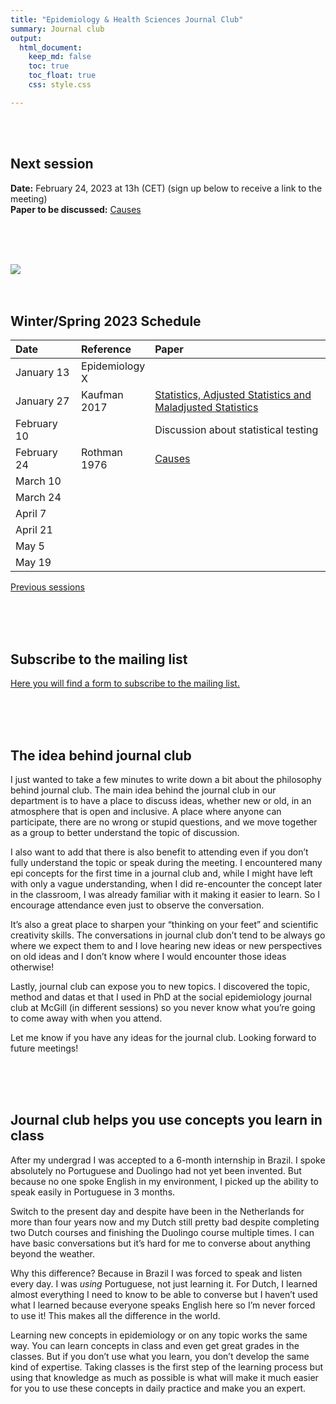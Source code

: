 ```yaml
---
title: "Epidemiology & Health Sciences Journal Club"
summary: Journal club
output:
  html_document:
    keep_md: false
    toc: true
    toc_float: true
    css: style.css

---
```


</br>
</br>

## Next session
**Date:** February 24, 2023 at 13h (CET) (sign up below to receive a link to the meeting)      
**Paper to be discussed:** [Causes](https://academic.oup.com/aje/article/104/6/587/139202)

</br>
</br>
</br>


<!-- ![](epidemiology x.png) -->
[![](paper_screenshot.png)](https://academic.oup.com/aje/article/104/6/587/139202)
</br>
</br>
</br>




## Winter/Spring 2023 Schedule

|Date|Reference|Paper|
|:--- |:--- |:---------- |
|January 13|Epidemiology X||
|January 27|Kaufman 2017|[Statistics, Adjusted Statistics and Maladjusted Statistics](https://pubmed.ncbi.nlm.nih.gov/29254468/)|
|February 10||Discussion about statistical testing|
|February 24|Rothman 1976|[Causes](https://academic.oup.com/aje/article/104/6/587/139202)|
|March 10|||
|March 24|||
|April 7|||
|April 21|||
|May 5|||
|May 19|||



[Previous sessions](https://www.jeremylabrecque.org/journal_club/previous_sessions)
   
</br>
</br>
</br>
     



## Subscribe to the mailing list

[Here you will find a form to subscribe to the mailing list.](https://forms.gle/764GgYN3bPek9c5S8) 

</br>
</br>
</br>

## The idea behind journal club

I just wanted to take a few minutes to write down a bit about the philosophy behind journal club. The main idea behind the journal club in our department is to have a place to discuss ideas, whether new or old, in an atmosphere that is open and inclusive. A place where anyone can participate, there are no wrong or stupid questions, and we move together as a group to better understand the topic of discussion.

I also want to add that there is also benefit to attending even if you don't fully understand the topic or speak during the meeting. I encountered many epi concepts for the first time in a journal club and, while I might have left with only a vague understanding, when I did re-encounter the concept later in the classroom, I was already familiar with it making it easier to learn. So I encourage attendance even just to observe the conversation.

It's also a great place to sharpen your "thinking on your feet" and scientific creativity skills. The conversations in journal club don't tend to be always go where we expect them to and I love hearing new ideas or new perspectives on old ideas and I don't know where I would encounter those ideas otherwise!

Lastly, journal club can expose you to new topics. I discovered the topic, method and datas et that I used in PhD at the social epidemiology journal club at McGill (in different sessions) so you never know what you're going to come away with when you attend. 

Let me know if you have any ideas for the journal club. Looking forward to future meetings!

</br>
</br>
</br>


## Journal club helps you use concepts you learn in class

After my undergrad I was accepted to a 6-month internship in Brazil. I spoke absolutely no Portuguese and Duolingo had not yet been invented. But because no one spoke English in my environment, I picked up the ability to speak easily in Portuguese in 3 months.

Switch to the present day and despite have been in the Netherlands for more than four years now and my Dutch still pretty bad despite completing two Dutch courses and finishing the Duolingo course multiple times. I can have basic conversations but it's hard for me to converse about anything beyond the weather.

Why this difference? Because in Brazil I was forced to speak and listen every day. I was _using_ Portuguese, not just learning it. For Dutch, I learned almost everything I need to know to be able to converse but I haven't used what I learned because everyone speaks English here so I'm never forced to use it! This makes all the difference in the world.

Learning new concepts in epidemiology or on any topic works the same way. You can learn concepts in class and even get great grades in the classes. But if you don't use what you learn, you don't develop the same kind of expertise. Taking classes is the first step of the learning process but using that knowledge as much as possible is what will make it much easier for you to use these concepts in daily practice and make you an expert.
